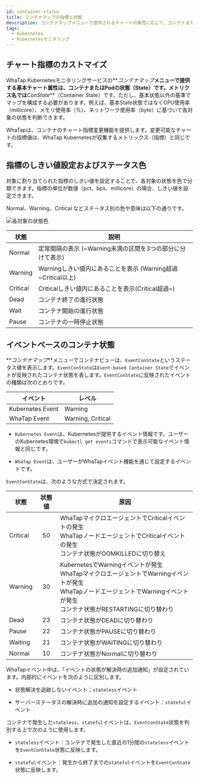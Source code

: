 ```yaml
---
id: container-status
title: コンテナマップの指標と状態
description: コンテナマップメニューで提供されるチャートの属性に応じて、コンテナまたはPodの状態を確認できます。
tags:
  - Kubernetes
  - Kubernetesモニタリング
---
```


## チャート指標のカストマイズ

WhaTap Kubernetesモニタリングサービスの**_コンテナマップ_**メニューで提供する基本チャート属性は、コンテナまたはPodの状態（State）です。メトリクス名では**_ConState_**（Container State）です。ただし、基本状態以外の基準でマップを構成する必要があります。例えば、基本State状態ではなくCPU使用率（millicore）、メモリ使用率（%）、ネットワーク使用率（byte）に基づいて各対象の状態を判断できます。

WhaTapは、コンテナのチャート指標変更機能を提供します。変更可能なチャートの指標値は、WhaTap Kubernetesが収集するメトリックス（指標）と同じです。

<ImgLang img='whatap_kubernetes_container_map_state_customization.png' desc='カスタマイズ可能なチャート指標一覧' />


<Containernotereset />

## 指標のしきい値設定およびステータス色

対象に割り当てられた指標のしきい値を設定することで、各対象の状態を色で分類できます。指標の単位が数値（pct、bps、millicore）の場合、しきい値を設定できます。

<span class='normal'>Normal</span>、<span class='slow'>Warning</span>、<span class='vslow'>Critical</span> などステータス別の色や意味は以下の通りです。

![各対象の状態色](/img/container-map-status-color.png)

| 状態                                  | 説明                                                                       |
| ----------------------------------- | ------------------------------------------------------------------------ |
| <span class='normal'>Normal</span>  | 定常間隔の表示 (~Warning未満の区間を3つの部分に分けて表示)                   |
| <span class='slow'>Warning</span>   | Warningしきい値内にあることを表示 (Warning超過~Critical以上)           |
| <span class='vslow'>Critical</span> | Criticalしきい値内にあることを表示(Critical超過~)                    |
| Dead                                | コンテナ終了の進行状態                                                              |
| Wait                                | コンテナ開始の進行状態                                                              |
| Pause                               | コンテナの一時停止状態                                                              |

## イベントベースのコンテナ状態

**_コンテナマップ_**メニューでコンテナビューは、`EventConState`というステータス値を表示します。`EventConState`は`Event-based Container State`でイベントが反映されたコンテナ状態を表します。`EventConState`に反映されたイベントの種類は次のとおりです。

| イベント             | レベル                                                                    |
| ---------------- | ---------------------------------------------------------------------- |
| Kubernetes Event | <span class='slow'>Warning</span>                                      |
| WhaTap Event     | <span class='slow'>Warning</span>, <span class='vslow'>Critical</span> |

- `Kubernetes Event`は、Kubernetesが提供するイベント情報です。ユーザーのKubernetes環境で`kubectl get events`コマンドで表示可能なイベント情報と同じです。

- `WhaTap Event`は、ユーザーがWhaTapイベント機能を通じて設定するイベントです。

`EventConState`は、次のような方式で決定されます。

| 状態                                  | 状態値 | 原因                                                                                                                           |
| ----------------------------------- | :-: | ---------------------------------------------------------------------------------------------------------------------------- |
| <span class='vslow'>Critical</span> |  50 | WhaTapマイクロエージェントでCriticalイベントの発生<br/>WhaTapノードエージェントでCriticalイベントの発生<br/>コンテナ状態がOOMKILLEDに切り替え                               |
| <span class='slow'>Warning</span>   |  30 | KubernetesでWarningイベントが発生<br/>WhaTapマイクロエージェントでWarningイベントが発生<br/>WhaTapノードエージェントでWarningイベントが発生<br/>コンテナ状態がRESTARTINGに切り替わり |
| Dead                                |  23 | コンテナ状態がDEADに切り替わり                                                                                                            |
| Pause                               |  22 | コンテナ状態がPAUSEに切り替わり                                                                                                           |
| Waiting                             |  21 | コンテナ状態がWAITINGに切り替わり                                                                                                         |
| <span class='normal'>Normal</span>  |  10 | コンテナ状態がNormalに切り替わり                                                                                                          |

WhaTapイベント中は、「イベントの状態が解決時の追加通知」が設定されています。内部的にイベントを次のように区別します。

- 状態解決を追跡しないイベント：`stateless`イベント

- サーバーステータスの解決時に追加の通知を設定するイベント：`stateful`イベント

コンテナで発生した`stateless`、`stateful`イベントは、`EventConState`状態を判別する上で次のように使用します。 

- `stateless`イベント：コンテナで発生した直近の1分間の`stateless`イベントを`EventConState`状態に反映します。

- `stateful`イベント：発生から終了までの`stateful`イベントを`EventConState`状態に反映します。
